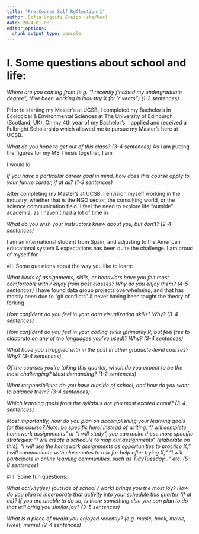 ---
title: "Pre-Course Self Reflection 1"
author: Sofia Urgoiti Crespo (she/her)
date: 2024-01-08
editor_options: 
  chunk_output_type: console
---

# I. Some questions about school and life:

*Where are you coming from (e.g. “I recently finished my undergraduate degree”, “I’ve been working in industry X for Y years”) (1-2 sentences)*

Prior to starting my Master's at UCSB, I completed my Bachelor's in Ecological & Environmental Sciences at The University of Edinburgh (Scotland, UK). On my 4th year of my Bachelor's, I applied and received a Fulbright Scholarship which allowed me to pursue my Master's here at UCSB. 

*What do you hope to get out of this class? (3-4 sentences)*
As I am putting the figures for my MS Thesis together, I am 

I would lo


*If you have a particular career goal in mind, how does this course apply to your future career, if at all? (1-3 sentences)*

After completing my Master's at UCSB, I envision myself working in the industry, whether that is the NGO sector, the consulting world, or the science communication field. I feel the need to explore life "outside" academia, as I haven't had a lot of time in

*What do you wish your instructors knew about you, but don’t? (2-4 sentences)*

I am an international student from Spain, and adjusting to the American educational system & expectations has been quite the challenge. I am proud of myself for 

#II. Some questions about the way you like to learn:

*What kinds of assignments, skills, or behaviors have you felt most comfortable with / enjoy from past classes? Why do you enjoy them? (4-5 sentences)*
I have found data group projects overwhelming, and that has mostly been due to "git conflicts" & never having been taught the theory of forking 

*How confident do you feel in your data visualization skills? Why? (3-4 sentences)*


*How confident do you feel in your coding skills (primarily R, but feel free to elaborate on any of the languages you’ve used)? Why? (3-4 sentences)*


*What have you struggled with in the past in other graduate-level courses? Why? (3-4 sentences)*


*Of the courses you’re taking this quarter, which do you expect to be the most challenging? Most demanding? (1-2 sentences)*


*What responsibilities do you have outside of school, and how do you want to balance them? (3-4 sentences)*


*Which learning goals from the syllabus are you most excited about? (3-4 sentences)*


*Most importantly, how do you plan on accomplishing your learning goals for this course? Note: be specific here! Instead of writing, “I will complete homework assignments” or “I will study”, you can make these more specific strategies: “I will create a schedule to map out assignments“ (elaborate on this), “I will use the homework assignments as opportunities to practice X,” I will communicate with classmates to ask for help after trying X,” “I will participate in online learning communities, such as TidyTuesday…” etc. (5-8 sentences)*


#III. Some fun questions:

*What activity(ies) (outside of school / work) brings you the most joy? How do you plan to incorporate that activity into your schedule this quarter (if at all)? If you are unable to do so, is there something else you can plan to do that will bring you similar joy? (3-5 sentences)*


*What is a piece of media you enjoyed recently? (e.g. music, book, movie, tweet, meme) (2-4 sentences)*


